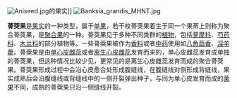 [[File:Aniseed.jpg|thumb]]的果实]]
[[File:Banksia_grandis_MHNT.jpg|thumb]]

'''蓇葖果'''是[[果实|果实]]的一种类型，属于[[单果|单果]]，若干枚蓇葖果着生于同一个果蒂上则称为聚合蓇葖果，是[[聚合果|聚合果]]的一种。蓇葖果见于多种不同类群的[[植物|植物]]，包括[[萝摩科|萝摩科]]、[[芍药科|芍药科]]、[[木兰科|木兰科]]的部分植物等。一些蓇葖果被作为[[香料|香料]]或者[[中药|中药]]使用如[[八角茴香|八角茴香]]、[[淫羊藿|淫羊藿]]。蓇葖果是由[[单心皮雌蕊|单心皮雌蕊]]或者[[离生心皮雌蕊|离生心皮雌蕊]]发育而来的，单心皮雌蕊发育成单独的蓇葖果，但这种情况比较少见，更常见的是离生心皮雌蕊发育而成的聚合蓇葖果。蓇葖果形成过程中会沿心皮愈合处形成腹缝线，在腹缝线对侧形成背缝线，果实成熟后会沿腹缝线或背缝线中的一侧开裂弹出种子，与同为单心皮发育而成的[[荚果|荚果]]不同，成熟的蓇葖果只沿一侧缝线开裂。

{{果实}}